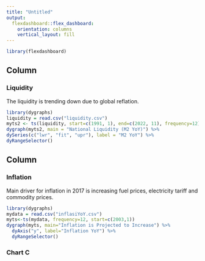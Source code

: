 ```yaml
---
title: "Untitled"
output: 
  flexdashboard::flex_dashboard:
    orientation: columns
    vertical_layout: fill
---
```


```r
library(flexdashboard)
```

Column {data-width=650}
-----------------------------------------------------------------------

### Liquidity

The liquidity is trending down due to global reflation.

```r
library(dygraphs)
liquidity = read.csv("liquidity.csv")
myts2 <- ts(liquidity, start=c(1991, 1), end=c(2022, 11), frequency=12)
dygraph(myts2, main = "National Liquidity (M2 YoY)") %>%
dySeries(c("lwr", "fit", "upr"), label = "M2 YoY") %>%
dyRangeSelector()
```

Column {data-width=350}
-----------------------------------------------------------------------

### Inflation

Main driver for inflation in 2017 is increasing fuel prices, electricity tariff and commodity prices.


```r
library(dygraphs)
mydata = read.csv("inflasiYoY.csv")
myts<-ts(mydata, frequency=12, start=c(2003,1))
dygraph(myts, main="Inflation is Projected to Increase") %>%
  dyAxis("y", label="Inflation YoY") %>%
  dyRangeSelector()
```

### Chart C

```r

```

